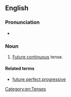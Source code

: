 ==English==

===Pronunciation===
* {{rhymes|en|ɛsɪv}}

===Noun===
{{en-noun}}

# [[future continuous#English|Future continuous]] tense.

====Related terms====
* [[future perfect progressive]]

[[Category:en:Tenses]]